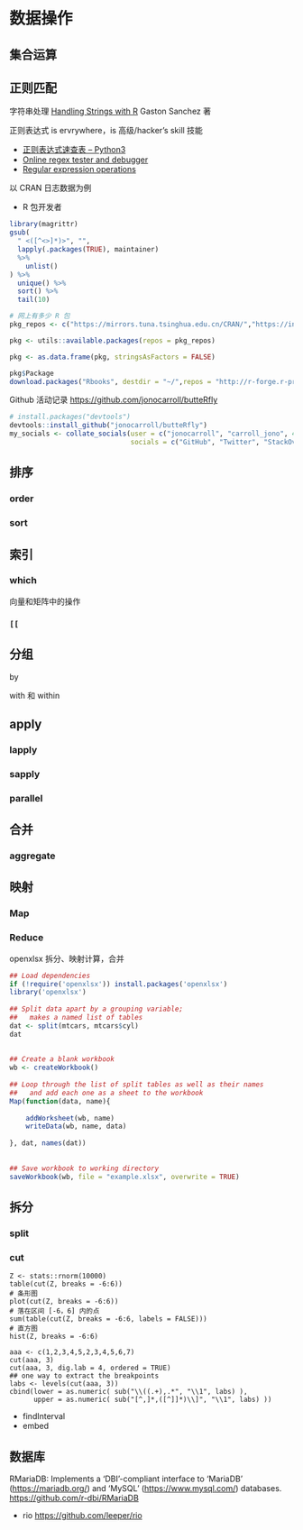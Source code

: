 # 数据操作

## 集合运算


## 正则匹配

字符串处理 [Handling Strings with R](http://www.gastonsanchez.com/r4strings/) Gaston Sanchez 著

正则表达式 is ervrywhere，is 高级/hacker's skill 技能

- [正则表达式速查表 -- Python3](https://www.dataquest.io/blog/large_files/python-regular-expressions-cheat-sheet.pdf)
- [Online regex tester and debugger](https://regex101.com/)
- [Regular expression operations](https://docs.python.org/3/library/re.html)

以 CRAN 日志数据为例

- R 包开发者

```r
library(magrittr)
gsub(
  " <([^<>]*)>", "",
  lapply(.packages(TRUE), maintainer)
  %>%
    unlist()
) %>% 
  unique() %>% 
  sort() %>% 
  tail(10)
```

```r
# 网上有多少 R 包
pkg_repos <- c("https://mirrors.tuna.tsinghua.edu.cn/CRAN/","https://inla.r-inla-download.org/R/stable","http://r-forge.r-project.org/")

pkg <- utils::available.packages(repos = pkg_repos)

pkg <- as.data.frame(pkg, stringsAsFactors = FALSE)

pkg$Package
download.packages("Rbooks", destdir = "~/",repos = "http://r-forge.r-project.org/")
```


Github 活动记录 <https://github.com/jonocarroll/butteRfly>

```r
# install.packages("devtools")
devtools::install_github("jonocarroll/butteRfly")
my_socials <- collate_socials(user = c("jonocarroll", "carroll_jono", 4168169), 
                              socials = c("GitHub", "Twitter", "StackOverflow"))
```

## 排序

### order 

### sort


## 索引

### which

向量和矩阵中的操作

### `[[`

## 分组

by


with 和 within


## apply 

### lapply

### sapply
 
### parallel


 
## 合并 

### aggregate

## 映射 

### Map  

### Reduce

openxlsx 
拆分、映射计算，合并

```r
## Load dependencies
if (!require('openxlsx')) install.packages('openxlsx')
library('openxlsx')
 
## Split data apart by a grouping variable;
##   makes a named list of tables
dat <- split(mtcars, mtcars$cyl)
dat
 
 
## Create a blank workbook
wb <- createWorkbook()
 
## Loop through the list of split tables as well as their names
##   and add each one as a sheet to the workbook
Map(function(data, name){
 
    addWorksheet(wb, name)
    writeData(wb, name, data)
 
}, dat, names(dat))
 
 
## Save workbook to working directory
saveWorkbook(wb, file = "example.xlsx", overwrite = TRUE)
```


## 拆分

### split 

### cut

```
Z <- stats::rnorm(10000)
table(cut(Z, breaks = -6:6))
# 条形图
plot(cut(Z, breaks = -6:6))
# 落在区间 [-6，6] 内的点
sum(table(cut(Z, breaks = -6:6, labels = FALSE)))
# 直方图
hist(Z, breaks = -6:6)

aaa <- c(1,2,3,4,5,2,3,4,5,6,7)
cut(aaa, 3)
cut(aaa, 3, dig.lab = 4, ordered = TRUE)
## one way to extract the breakpoints
labs <- levels(cut(aaa, 3))
cbind(lower = as.numeric( sub("\\((.+),.*", "\\1", labs) ),
      upper = as.numeric( sub("[^,]*,([^]]*)\\]", "\\1", labs) ))

```

- findInterval
- embed

## 数据库

RMariaDB: Implements a 'DBI'-compliant interface to 'MariaDB' (<https://mariadb.org/>) and 'MySQL' (<https://www.mysql.com/>) databases. <https://github.com/r-dbi/RMariaDB>

- rio <https://github.com/leeper/rio>

